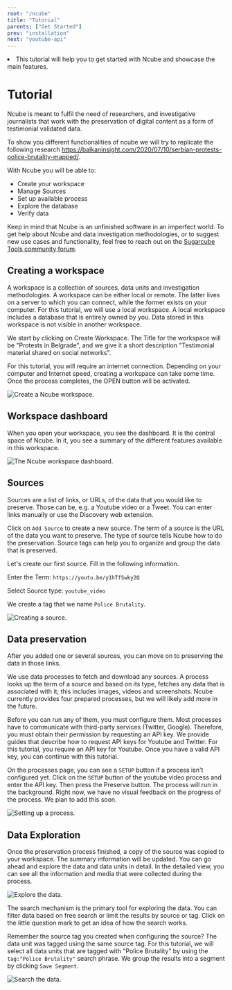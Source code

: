 ```yaml
---
root: "/ncube"
title: "Tutorial"
parents: ["Get Started"]
prev: "installation"
next: "youtube-api"
---
```



<Synopsis>
<li>This tutorial will help you to get started with Ncube and showcase the main features.</li>
</Synopsis>

# Tutorial

Ncube is meant to fulfil the need of researchers, and investigative journalists that work with the preservation of digital content as a form of testimonial validated data.

To show you different functionalities of ncube we will try to replicate the following research https://balkaninsight.com/2020/07/10/serbian-protests-police-brutality-mapped/.

With Ncube you will be able to:

- Create your workspace
- Manage Sources
- Set up available process
- Explore the database
- Verify data

Keep in mind that Ncube is an unfinished software in an imperfect world. To get help about Ncube and data investigation methodologies, or to suggest new use cases and functionality, feel free to reach out on the [Sugarcube Tools community forum](https://users.sugarcubetools.net).

## Creating a workspace

A workspace is a collection of sources, data units and investigation methodologies. A workspace can be either local or remote. The latter lives on a server to which you can connect, while the former exists on your computer. For this tutorial, we will use a local workspace. A local workspace includes a database that is entirely owned by you. Data stored in this workspace is not visible in another workspace.

We start by clicking on Create Workspace. The Title for the workspace will be "Protests in Belgrade", and we give it a short description "Testimonial material shared on social networks".

For this tutorial, you will require an internet connection. Depending on your computer and Internet speed, creating a workspace can take some time. Once the process completes, the OPEN button will be activated.

<img src="../assets/ncube-tutorial/workspace.gif" alt="Create a Ncube workspace." />

## Workspace dashboard

When you open your workspace, you see the dashboard. It is the central space of Ncube. In it, you see a summary of the different features available in this workspace.

<img src="../assets/ncube-tutorial/dashboard.gif" alt="The Ncube workspace dashboard." />

## Sources

Sources are a list of links, or URLs, of the data that you would like to preserve. Those can be, e.g. a Youtube video or a Tweet. You can enter links manually or use the Discovery web extension.

Click on `Add Source` to create a new source. The term of a source is the URL of the data you want to preserve. The type of source tells Ncube how to do the preservation. Source tags can help you to organize and group the data that is preserved.

Let's create our first source. Fill in the following information.

Enter the Term: `https://youtu.be/y1hTfSwky2Q`

Select Source type: `youtube_video`

We create a tag that we name `Police Brutality`.

<img src="../assets/ncube-tutorial/source.gif" alt="Creating a source." />

## Data preservation

After you added one or several sources, you can move on to preserving the data in those links.

We use data processes to fetch and download any sources. A process looks up the term of a source and based on its type, fetches any data that is associated with it; this includes images, videos and screenshots. Ncube currently provides four prepared processes, but we will likely add more in the future.

Before you can run any of them, you must configure them. Most processes have to communicate with third-party services (Twitter, Google). Therefore, you must obtain their permission by requesting an API key. We provide guides that describe how to request API keys for Youtube and Twitter. For this tutorial, you require an API key for Youtube. Once you have a valid API key, you can continue with this tutorial.

On the processes page, you can see a `SETUP` button if a process isn't configured yet. Click on the `SETUP` button of the youtube video process and enter the API key. Then press the Preserve button. The process will run in the background. Right now, we have no visual feedback on the progress of the process. We plan to add this soon.

<img src="../assets/ncube-tutorial/process.gif" alt="Setting up a process." />

## Data Exploration

Once the preservation process finished, a copy of the source was copied to your workspace. The summary information will be updated. You can go ahead and explore the data and data units in detail. In the detailed view, you can see all the information and media that were collected during the process.

<img src="../assets/ncube-tutorial/exploration.gif" alt="Explore the data." />

The search mechanism is the primary tool for exploring the data. You can filter data based on free search or limit the results by source or tag. Click on the little question mark to get an idea of how the search works.

Remember the source tag you created when configuring the source? The data unit was tagged using the same source tag. For this tutorial, we will select all data units that are tagged with "Police Brutality" by using the `tag:"Police Brutality"` search phrase. We group the results into a segment by clicking `Save Segment`.

<img src="../assets/ncube-tutorial/search.gif" alt="Search the data." />
